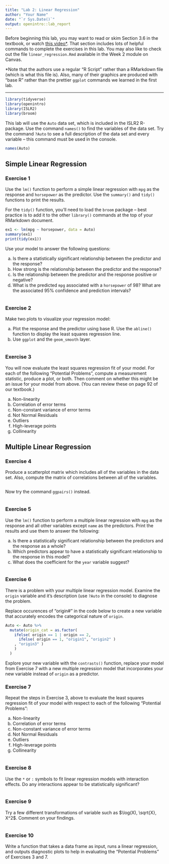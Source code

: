 ```yaml
---
title: "Lab 2: Linear Regression"
author: "Your Name"
date: "`r Sys.Date()`"
output: openintro::lab_report
---
```


Before beginning this lab, you may want to read or skim Section 3.6 in the textbook, or watch [this video*](https://www.youtube.com/watch?v=W0WILgmAGao&list=PL5-da3qGB5IBSSCPANhTgrw82ws7w_or9&index=6). That section includes lots of helpful commands to complete the exercises in this lab. You may also like to check out the file `linear_regression.Rmd` available in the Week 2 module on Canvas.

*Note that the authors use a regular "R Script" rather than a RMarkdown file (which is what this file is). Also, many of their graphics are produced with "base R" rather than the prettier `ggplot` commands we learned in the first lab.

---

```r
library(tidyverse)
library(openintro)
library(ISLR2)
library(broom)
```

This lab will use the `Auto` data set, which is included in the ISLR2 R-package. Use the command `names()` to find the variables of the data set. Try the command `?Auto` to see a full description of the data set and every variable -- this command must be used in the console.

```r
names(Auto)
```

## Simple Linear Regression
<!-- Exercise 3.8, page 123 -->

### Exercise 1

Use the `lm()` function to perform a simple linear regression with `mpg` as the response and `horsepower` as the predictor. Use the `summary()` and `tidy()` functions to print the results.

For the `tidy()` function, you'll need to load the `broom` package -- best practice is to add it to the other `library()` commands at the top of your RMarkdown document.

```r
ex1 <- lm(mpg ~ horsepower, data = Auto)
summary(ex1)
print(tidy(ex1))
```

Use your model to answer the following questions:

a. Is there a statistically significant relationship between the predictor and the response?
b. How strong is the relationship between the predictor and the response?
c. Is the relationship between the predictor and the response positive or negative?
d. What is the predicted `mpg` associated with a `horsepower` of 98? What are the associated 95% confidence and prediction intervals?

```r

```

### Exercise 2 
Make two plots to visualize your regression model:

a. Plot the response and the predictor using base R. Use the `abline()` function to display the least squares regression line.
b. Use `ggplot` and the `geom_smooth` layer.

```r

```


### Exercise 3
You will now evaluate the least squares regression fit of your model. For each of the following "Potential Problems", compute a measurement statistic, produce a plot, or both. Then comment on whether this might be an issue for your model from above. (You can review these on page 92 of our textbook.)

a. Non-linearity
b. Correlation of error terms
c. Non-constant variance of error terms
d. Not Normal Residuals
e. Outliers
f. High-leverage points
g. Collinearity 


## Multiple Linear Regression
<!-- Exercise 3.9, page 123-4 -->

### Exercise 4
Produce a scatterplot matrix which includes all of the variables in the data set. Also, compute the matrix of correlations between all of the variables.

```r

```

Now try the command `ggpairs()` instead.

```r

```


### Exercise 5
Use the `lm()` function to perform a multiple linear regression with `mpg` as the response and all other variables except `name` as the predictors. Print the results and use them to answer the following:

a. Is there a statistically significant relationship between the predictors and the response as a whole?
b. Which predictors appear to have a statistically significant relationship to the response in this model?
c. What does the coefficient for the `year` variable suggest?

```r

```

### Exercise 6
There is a problem with your multiple linear regression model. Examine the `origin` variable and it's description (use `?Auto` in the console) to diagnose the problem.

Replace occurences of "origin#" in the code below to create a new variable that accurately encodes the categorical nature of `origin`.

```r
Auto <- Auto %>%
  mutate(origin_cat = as.factor(
    ifelse( origin == 1 | origin == 2,  
      ifelse( origin == 1, "origin1", "origin2" )
    , "origin3" )
    )
  )
```

Explore your new variable with the `contrasts()` function, replace your model from Exercise 7 with a new multiple regression model that incorporates your new variable instead of `origin` as a predictor.


### Exercise 7
Repeat the steps in Exercise 3, above to evaluate the least squares regression fit of your model with respect to each of the following "Potential Problems":

a. Non-linearity
b. Correlation of error terms
c. Non-constant variance of error terms
d. Not Normal Residuals
e. Outliers
f. High-leverage points
g. Collinearity 

```r

```

### Exercise 8
Use the `*` or `:` symbols to fit linear regression models with interaction effects. Do any interactions appear to be statistically significant?

```r

```

### Exercise 9
Try a few different transformations of variable such as $\log(X), \sqrt{X}, X^2$. Comment on your findings.

```r

```

### Exercise 10
Write a function that takes a data frame as input, runs a linear regression, and outputs diagnostic plots to help in evaluating the "Potential Problems" of Exercises 3 and 7.


